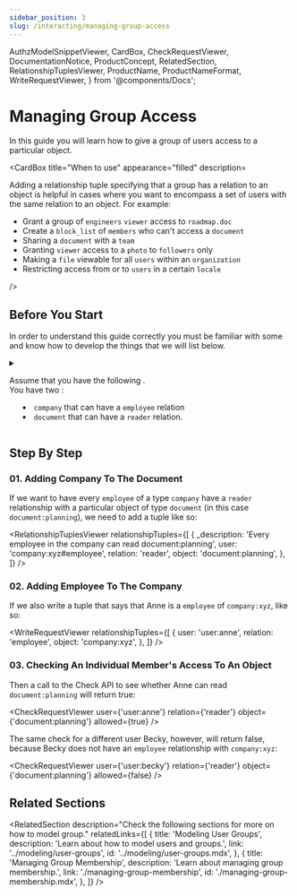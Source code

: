 ```yaml
---
sidebar_position: 3
slug: /interacting/managing-group-access
---
```


  AuthzModelSnippetViewer,
  CardBox,
  CheckRequestViewer,
  DocumentationNotice,
  ProductConcept,
  RelatedSection,
  RelationshipTuplesViewer,
  ProductName,
  ProductNameFormat,
  WriteRequestViewer,
} from '@components/Docs';

# Managing Group Access

<DocumentationNotice />

In this guide you will learn how to give a group of users access to a particular object.

<CardBox title="When to use" appearance="filled" description=<div>

Adding a relationship tuple specifying that a group has a relation to an object is helpful in cases where you want to encompass a set of users with the same relation to an object. For example:

- Grant a group of `engineers` `viewer` access to `roadmap.doc`
- Create a `block_list` of `members` who can't access a `document`
- Sharing a `document` with a `team`
- Granting `viewer` access to a `photo` to `followers` only
- Making a `file` viewable for all `users` within an `organization`
- Restricting access from or to `users` in a certain `locale`

</div> />

## Before You Start

In order to understand this guide correctly you must be familiar with some <ProductConcept /> and know how to develop the things that we will list below.

<details>
<summary>

Assume that you have the following <ProductConcept section="what-is-an-authorization-model" linkName="authorization model" />.<br />
You have two <ProductConcept section="what-is-a-type" linkName="types" />:

- `company` that can have a `employee` relation
- `document` that can have a `reader` relation.

</summary>

<AuthzModelSnippetViewer
  configuration={{
    schema_version: '1.1',
    type_definitions: [
      {
        type: 'user',
      },
      {
        type: 'company',
        relations: {
          employee: {
            this: {},
          },
        },
        metadata: {
          relations: {
            employee: { directly_related_user_types: [{ type: 'user' }] },
          },
        },
      },
      {
        type: 'document',
        relations: {
          reader: {
            this: {},
          },
        },
        metadata: {
          relations: {
            reader: { directly_related_user_types: [{ type: 'company', relation: 'employee' }] },
          },
        },
      },
    ],
  }}
/>

<hr />

In addition, you will need to know the following:

### Modeling User Groups

You need to know how to add users to groups and grant groups access to an object. [Learn more →](../modeling/user-groups.mdx)

### <ProductName format={ProductNameFormat.ShortForm}/> Concepts

- A <ProductConcept section="what-is-a-type" linkName="Type" />: a class of objects that have similar characteristics
- A <ProductConcept section="what-is-a-user" linkName="User" />: an entity in the system that can be related to an object
- A <ProductConcept section="what-is-a-relation" linkName="Relation" />: is a string defined in the type definition of an authorization model that defines the possibility of a relationship between an object of the same type as the type definition and a user in the system
- An <ProductConcept section="what-is-an-object" linkName="Object" />: represents an entity in the system. Users' relationships to it can be define through relationship tuples and the authorization model
- A <ProductConcept section="what-is-a-relationship-tuple" linkName="Relationship Tuple" />: a grouping consisting of a user, a relation and an object stored in <ProductName format={ProductNameFormat.ShortForm}/>

</details>

## Step By Step

### 01. Adding Company To The Document

If we want to have every `employee` of a type `company` have a `reader` relationship with a particular object of type `document` (in this case `document:planning`), we need to add a tuple like so:

<RelationshipTuplesViewer
  relationshipTuples={[
    {
      _description: 'Every employee in the company can read document:planning',
      user: 'company:xyz#employee',
      relation: 'reader',
      object: 'document:planning',
    },
  ]}
/>

### 02. Adding Employee To The Company

If we also write a tuple that says that Anne is a `employee` of `company:xyz`, like so:

<WriteRequestViewer
  relationshipTuples={[
    {
      user: 'user:anne',
      relation: 'employee',
      object: 'company:xyz',
    },
  ]}
/>

### 03. Checking An Individual Member's Access To An Object

Then a call to the Check API to see whether Anne can read `document:planning` will return true:

<CheckRequestViewer user={'user:anne'} relation={'reader'} object={'document:planning'} allowed={true} />

The same check for a different user Becky, however, will return false, because Becky does not have an `employee` relationship with `company:xyz`:

<CheckRequestViewer user={'user:becky'} relation={'reader'} object={'document:planning'} allowed={false} />

## Related Sections

<RelatedSection
  description="Check the following sections for more on how to model group."
  relatedLinks={[
    {
      title: 'Modeling User Groups',
      description: 'Learn about how to model users and groups.',
      link: '../modeling/user-groups',
      id: '../modeling/user-groups.mdx',
    },
    {
      title: 'Managing Group Membership',
      description: 'Learn about managing group membership.',
      link: './managing-group-membership',
      id: './managing-group-membership.mdx',
    },
  ]}
/>

